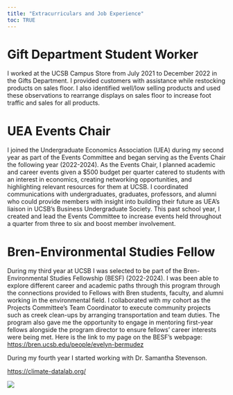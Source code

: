 ```yaml
---
title: "Extracurriculars and Job Experience"
toc: TRUE 
---
```

# Gift Department Student Worker
I worked at the UCSB Campus Store from July 2021 to December 2022 in the Gifts Department. I provided customers with assistance while restocking products on sales floor. I also identified well/low selling products and used these observations to rearrange displays on sales floor to increase foot traffic and sales for all products.

# UEA Events Chair
I joined the Undergraduate Economics Association (UEA) during my second year as part of the Events Committee and began serving as the Events Chair the following year (2022-2024). As the Events Chair, I planned academic and career events given a $500 budget per quarter catered to students with an interest in economics, creating networking opportunities, and highlighting relevant resources for them at UCSB. I coordinated communications with undergraduates, graduates, professors, and alumni who could provide members with insight into building their future as UEA’s liaison in UCSB’s Business Undergraduate Society. This past school year, I created and lead the Events Committee to increase events held throughout a quarter from three to six and boost member involvement.

# Bren-Environmental Studies Fellow
During my third year at UCSB I was selected to be part of the Bren-Environmental Studies Fellowship (BESF) (2022-2024). I was been able to explore different career and academic paths through this program through the connections provided to Fellows with Bren students, faculty, and alumni working in the environmental field. I collaborated with my cohort as the Projects Committee’s Team Coordinator to execute community projects such as creek clean-ups by arranging transportation and team duties. The program also gave me the opportunity to engage in mentoring first-year fellows alongside the program director to ensure fellows’ career interests were being met. 
Here is the link to my page on the BESF's webpage:
<https://bren.ucsb.edu/people/evelyn-bermudez>

During my fourth year I started working with Dr. Samantha Stevenson.

<https://climate-datalab.org/>

![](media/stevenson_group.png)

